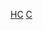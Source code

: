 {{Catnav|頁面分類|人类社会|生活|娱乐|漫画|漫畫類型}}
{{Catnav|頁面分類|人类社会|文化|艺术|漫画|漫畫類型}}
{{Catnav|頁面分類|人类社会|文化|娱乐|漫画|漫畫類型}}
{{Catnav|頁面分類|人文學科|艺术|漫画|漫畫類型}}
{{Catnav|頁面分類|人文學科|文学|書籍|漫画|漫畫類型}}

{{catmore}}

[[Category:各主題漫畫|HC]]
[[Category:歷史題材作品|C]]